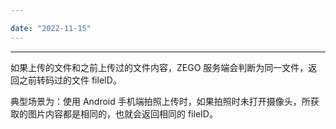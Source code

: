 ```yaml
---

date: "2022-11-15"
---
```


<Title>多次上传文件时，为什么会返回相同的 fileID？</Title>



- - - 

如果上传的文件和之前上传过的文件内容，ZEGO 服务端会判断为同一文件，返回之前转码过的文件 fileID。

典型场景为：使用 Android 手机端拍照上传时，如果拍照时未打开摄像头，所获取的图片内容都是相同的，也就会返回相同的 fileID。